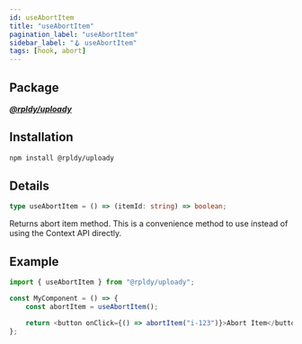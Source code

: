 ```yaml
---
id: useAbortItem
title: "useAbortItem"
pagination_label: "useAbortItem"
sidebar_label: "🪝 useAbortItem"
tags: [hook, abort]
---
```


## Package

**_[@rpldy/uploady](../../packages/rpldy-uploady)_**

## Installation

```bash npm2yarn
npm install @rpldy/uploady
```

## Details

```typescript
type useAbortItem = () => (itemId: string) => boolean;
```

Returns abort item method.
This is a convenience method to use instead of using the Context API directly.

## Example

```javascript
import { useAbortItem } from "@rpldy/uploady";

const MyComponent = () => {
    const abortItem = useAbortItem();

    return <button onClick={() => abortItem("i-123")}>Abort Item</button>
};
```
